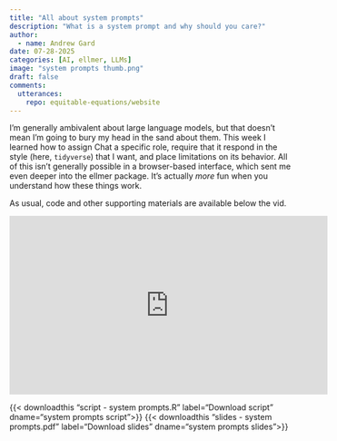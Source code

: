 ```yaml
---
title: "All about system prompts"
description: "What is a system prompt and why should you care?"
author:
  - name: Andrew Gard
date: 07-28-2025
categories: [AI, ellmer, LLMs] 
image: "system prompts thumb.png"
draft: false 
comments:
  utterances:
    repo: equitable-equations/website
---
```


I'm generally ambivalent about large language models, but that doesn't mean I'm going to bury my head in the sand about them. This week I learned how to assign Chat a specific role, require that it respond in the style (here, `tidyverse`) that I want, and place limitations on its behavior. All of this isn't generally possible in a browser-based interface, which sent me even deeper into the ellmer package. It's actually *more* fun when you understand how these things work. 

As usual, code and other supporting materials are available below the vid. 

<iframe width="560" height="315" src="https://www.youtube.com/embed/RDnRiGupF4U?si=zl7dGXrvsw5mbl2j" title="YouTube video player" frameborder="0" allow="accelerometer; autoplay; clipboard-write; encrypted-media; gyroscope; picture-in-picture; web-share" referrerpolicy="strict-origin-when-cross-origin" allowfullscreen></iframe>

{{< downloadthis "script - system prompts.R" label="Download script" dname="system prompts script">}}  {{< downloadthis "slides - system prompts.pdf" label="Download slides" dname="system prompts slides">}} 




